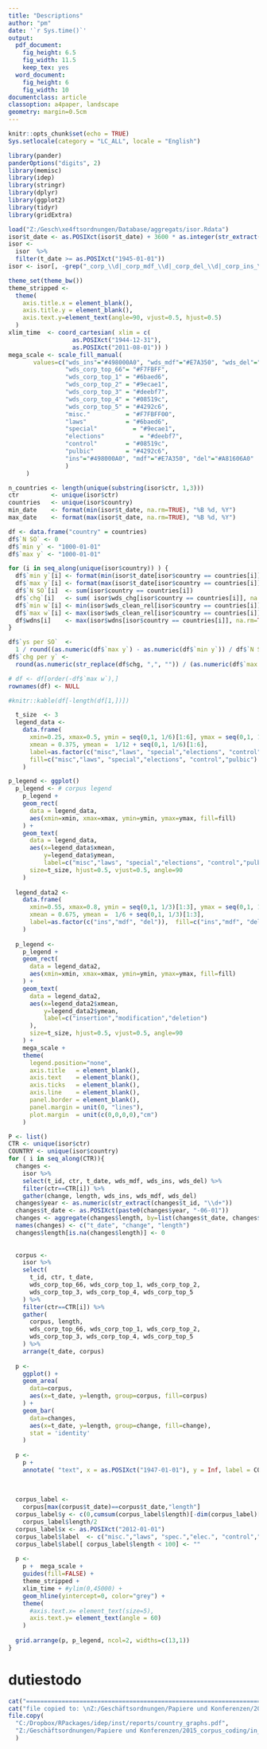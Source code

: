 ```yaml
---
title: "Descriptions"
author: "pm"
date: '`r Sys.time()`'
output:
  pdf_document:
    fig_height: 6.5
    fig_width: 11.5
    keep_tex: yes
  word_document:
    fig_height: 6
    fig_width: 10
documentclass: article
classoption: a4paper, landscape
geometry: margin=0.5cm
---
```


```r
knitr::opts_chunk$set(echo = TRUE)
Sys.setlocale(category = "LC_ALL", locale = "English")
```

\pagebreak{}


```r
library(pander)
panderOptions("digits", 2)
library(memisc)
library(idep)
library(stringr)
library(dplyr)
library(ggplot2)
library(tidyr)
library(gridExtra)
```

```r
load("Z:/Gesch\xe4ftsordnungen/Database/aggregats/isor.Rdata")
isor$t_date <- as.POSIXct(isor$t_date) + 3600 * as.integer(str_extract(isor$t_id, "\\d$"))
isor <- 
  isor  %>% 
  filter(t_date >= as.POSIXct("1945-01-01")) 
isor <- isor[, -grep("_corp_\\d|_corp_mdf_\\d|_corp_del_\\d|_corp_ins_\\d", names(isor))]
```

```r
theme_set(theme_bw())
theme_stripped <- 
  theme(
    axis.title.x = element_blank(),
    axis.title.y = element_blank(),
    axis.text.y=element_text(angle=90, vjust=0.5, hjust=0.5)
  ) 
xlim_time  <- coord_cartesian( xlim = c(
                  as.POSIXct("1944-12-31"),              
                  as.POSIXct("2011-08-01")) ) 
mega_scale <- scale_fill_manual(
       values=c("wds_ins"="#498000A0", "wds_mdf"="#E7A350", "wds_del"="#A81606A0",
                "wds_corp_top_66"= "#F7FBFF", 
                "wds_corp_top_1" = "#6baed6",
                "wds_corp_top_2" = "#9ecae1",  
                "wds_corp_top_3" = "#deebf7",
                "wds_corp_top_4" = "#08519c", 
                "wds_corp_top_5" = "#4292c6",
                "misc."          = "#F7FBFF00",
                "laws"           = "#6baed6", 
                "special"          = "#9ecae1",
                "elections"          = "#deebf7", 
                "control"        = "#08519c",
                "pulbic"         = "#4292c6",
                "ins"="#498000A0", "mdf"="#E7A350", "del"="#A81606A0"
                )
     )
```


```r
n_countries <- length(unique(substring(isor$ctr, 1,3)))
ctr         <- unique(isor$ctr)
countries   <- unique(isor$country)
min_date    <- format(min(isor$t_date, na.rm=TRUE), "%B %d, %Y")
max_date    <- format(max(isor$t_date, na.rm=TRUE), "%B %d, %Y")
```


```r
df <- data.frame("country" = countries)
df$`N SO` <- 0
df$`min y` <- "1000-01-01"
df$`max y` <- "1000-01-01"

for (i in seq_along(unique(isor$country)) ) {
  df$`min y`[i] <- format(min(isor$t_date[isor$country == countries[i]]), "%Y")
  df$`max y`[i] <- format(max(isor$t_date[isor$country == countries[i]]), "%Y")
  df$`N SO`[i]  <- sum(isor$country == countries[i])
  df$`chg`[i]   <- sum( isor$wds_chg[isor$country == countries[i]], na.rm=TRUE)
  df$`min w`[i] <- min(isor$wds_clean_rel[isor$country == countries[i]], na.rm=TRUE)
  df$`max w`[i] <- max(isor$wds_clean_rel[isor$country == countries[i]], na.rm=TRUE)
  df$wdns[i]    <- max(isor$wdns[isor$country == countries[i]], na.rm=TRUE)
}

df$`ys per SO`  <- 
  1 / round((as.numeric(df$`max y`) - as.numeric(df$`min y`)) / df$`N SO` ,2)
df$`chg per y` <- 
  round(as.numeric(str_replace(df$chg, ",", "")) / (as.numeric(df$`max y`) - as.numeric(df$`min y`)))

# df <- df[order(-df$`max w`),]
rownames(df) <- NULL
```

```r
#knitr::kable(df[-length(df[1,])])
```


```r
  t_size  <- 3
  legend_data <- 
    data.frame(
      xmin=0.25, xmax=0.5, ymin = seq(0,1, 1/6)[1:6], ymax = seq(0,1, 1/6)[2:7], 
      xmean = 0.375, ymean =  1/12 + seq(0,1, 1/6)[1:6], 
      label=as.factor(c("misc","laws", "special","elections", "control","pulbic")),
      fill=c("misc","laws", "special","elections", "control","pulbic")
    )

p_legend <- ggplot()
  p_legend <- # corpus legend
    p_legend +
    geom_rect(
      data = legend_data,
      aes(xmin=xmin, xmax=xmax, ymin=ymin, ymax=ymax, fill=fill)
    ) +
    geom_text(
      data = legend_data,
      aes(x=legend_data$xmean, 
          y=legend_data$ymean, 
          label=c("misc","laws", "special","elections", "control","pulbic")),
      size=t_size, hjust=0.5, vjust=0.5, angle=90
    )
  
  legend_data2 <- 
    data.frame(
      xmin=0.55, xmax=0.8, ymin = seq(0,1, 1/3)[1:3], ymax = seq(0,1, 1/3)[2:4], 
      xmean = 0.675, ymean =  1/6 + seq(0,1, 1/3)[1:3], 
      label=as.factor(c("ins","mdf", "del")),  fill=c("ins","mdf", "del")
    )
  
  p_legend <- 
    p_legend +
    geom_rect(
      data = legend_data2,
      aes(xmin=xmin, xmax=xmax, ymin=ymin, ymax=ymax, fill=fill)
    ) +
    geom_text(
      data = legend_data2,
      aes(x=legend_data2$xmean, 
          y=legend_data2$ymean, 
          label=c("insertion","modification","deletion")
      ),
      size=t_size, hjust=0.5, vjust=0.5, angle=90
    ) + 
    mega_scale +  
    theme(
      legend.position="none",
      axis.title   = element_blank(),
      axis.text    = element_blank(),
      axis.ticks   = element_blank(),
      axis.line    = element_blank(),
      panel.border = element_blank(),
      panel.margin = unit(0, "lines"),
      plot.margin  = unit(c(0,0,0,0),"cm")
    ) 
```

```r
P <- list()
CTR <- unique(isor$ctr)
COUNTRY <- unique(isor$country)
for ( i in seq_along(CTR)){
  changes <- 
    isor %>% 
    select(t_id, ctr, t_date, wds_mdf, wds_ins, wds_del) %>% 
    filter(ctr==CTR[i]) %>% 
    gather(change, length, wds_ins, wds_mdf, wds_del)
  changes$year <- as.numeric(str_extract(changes$t_id, "\\d+"))
  changes$t_date <- as.POSIXct(paste0(changes$year, "-06-01"))
  changes <- aggregate(changes$length, by=list(changes$t_date, changes$change), sum)
  names(changes) <- c("t_date", "change", "length")
  changes$length[is.na(changes$length)] <- 0
  
  
  corpus <- 
    isor %>% 
    select(
      t_id, ctr, t_date, 
      wds_corp_top_66, wds_corp_top_1, wds_corp_top_2, 
      wds_corp_top_3, wds_corp_top_4, wds_corp_top_5
    ) %>% 
    filter(ctr==CTR[i]) %>% 
    gather(
      corpus, length, 
      wds_corp_top_66, wds_corp_top_1, wds_corp_top_2, 
      wds_corp_top_3, wds_corp_top_4, wds_corp_top_5
    ) %>% 
    arrange(t_date, corpus)
  
  p <- 
    ggplot() + 
    geom_area(
      data=corpus, 
      aes(x=t_date, y=length, group=corpus, fill=corpus)
    ) +
    geom_bar(
      data=changes, 
      aes(x=t_date, y=length, group=change, fill=change), 
      stat = 'identity'
    ) 
  
  p <- 
    p + 
    annotate( "text", x = as.POSIXct("1947-01-01"), y = Inf, label = COUNTRY[i], hjust=0, vjust=2, size=6, color="#3180AE")
  
  
  
  corpus_label <- 
    corpus[max(corpus$t_date)==corpus$t_date,"length"]
  corpus_label$y <- c(0,cumsum(corpus_label$length)[-dim(corpus_label)[1]]) + 
    corpus_label$length/2 
  corpus_label$x <- as.POSIXct("2012-01-01")
  corpus_label$label  <- c("misc.","laws", "spec.","elec.", "control","pulbic")
  corpus_label$label[ corpus_label$length < 100] <- ""
  
  p <- 
    p +  mega_scale + 
    guides(fill=FALSE) + 
    theme_stripped +
    xlim_time + #ylim(0,45000) + 
    geom_hline(yintercept=0, color="grey") +
    theme(
      #axis.text.x= element_text(size=5),
      axis.text.y= element_text(angle = 60)
    )
  
  grid.arrange(p, p_legend, ncol=2, widths=c(13,1))
}
```




\pagebreak{}

# dutiestodo

```r
cat("==========================================================================")
cat("file copied to: \nZ:/Geschäftsordnungen/Papiere und Konferenzen/2015_corpus_coding/in_progress/")
file.copy(
  "C:/Dropbox/RPackages/idep/inst/reports/country_graphs.pdf",
  "Z:/Geschäftsordnungen/Papiere und Konferenzen/2015_corpus_coding/in_progress/country_graphs.pdf", overwrite=TRUE
  )
```







